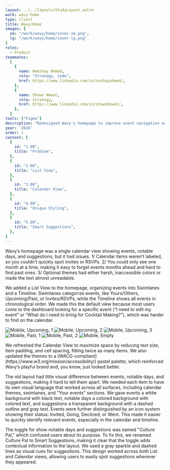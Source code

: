 ```yaml
---
layout: ../../layouts/StudyLayout.astro
work: wavy-home
type: client
title: Wavy/Home
images: {
  sm: "/work/wavy/home/cover-sm.png",
  lg: "/work/wavy/home/cover-lg.png"
}
roles: 
  - Product
teammates:
  [
    {
      name: Neeshay Ahmed,
      role: "Strategy, Code",
      href: https://www.linkedin.com/in/neshayahmed/,
    },
    {
      name: Shawn Hewat,
      role: Strategy,
      href: https://www.linkedin.com/in/shawnhewat/,
    },
  ]
tools: ["Figma"]
description: "Redesigned Wavy's homepage to improve event navigation and accessibility. We added a List View with Swimlanes and a Timeline for easier sorting and event tracking, making it the default view. The Calendar View was updated for better spacing and readability with accessible, pastel themes. Differentiated event types through distinct visual styles and icons for quick identification. Lastly, renamed 'Culture Pal' to 'Smart Suggestions', making it clearer and more intuitive for users."
year: '2024'
order: 1
content: [
  {
    id: "1.00",
    title: "Problem",
  },
  {
    id: "2.00",
    title: "List View",
  },
  {
    id: "3.00",
    title: "Calendar View",
  },
  {
    id: "4.00",
    title: "Unique Styling",
  },
  {
    id: "5.00",
    title: "Smart Suggestions",
  },
]
---
```


<Section id="1.00" title='Problem'>
  <Fragment slot="context">
    Wavy’s homepage was a single calendar view showing events, notable days, and suggestions, but it had issues. 1/ Calendar items weren’t labeled, so you couldn’t quickly spot invites or RSVPs. 2/ You could only see one month at a time, making it easy to forget events months ahead and hard to find past ones. 3/ Optional themes had either harsh, inaccessible colors or made the text almost unreadable.
  </Fragment>
  <Carousel
    slides={[
      {
        id: "1.01",
        src: "/work/wavy/home/note-problem-1.png",
        alt: "Problem notes",
      },
      {
        id: "1.02",
        src: "/work/wavy/home/note-problem-2.png",
        alt: "Problem questions",
      },
    ]}
    span={{ base: 12, md: 8 }}
		isPadded={{ base: false, md: true }}
    hasBorder={false}
  />
</Section>
<Section id="2.00" title='List View'>
  <p slot="context">We added a List View to the homepage, organizing events into Swimlanes and a Timeline. Swimlanes categorize events, like Yours/Others, Upcoming/Past, or Invites/RSVPs, while the Timeline shows all events in chronological order. We made this the default view because most users come to the dashboard looking for a specific event (“I need to edit my event” or “What do I need to bring for Cocktail Making?”), which was harder to find on the calendar.</p>
  <Carousel
    slides={[
      {
        id: "2.01",
        src: "/work/wavy/home/upcoming-1.png",
        alt: "Upcoming, 1",
      },
      {
        id: "2.02",
        src: "/work/wavy/home/upcoming-2.png",
        alt: "Upcoming, 2",
      },
      {
        id: "2.03",
        src: "/work/wavy/home/past.png",
        alt: "Past",
      },
      {
        id: "2.04",
        src: "/work/wavy/home/empty.png",
        alt: "Empty",
      },
      {
        id: "2.05",
        src: "/work/wavy/home/note-layout.png",
        alt: "Layout sketch",
      },
      {
        id: "2.06",
        src: "/work/wavy/home/note-your-events.png",
        alt: "Your events sketch",
      },
    ]}
    span={{ base: 12, md: 8 }}
    orientation="3/2"
    fit="cover"
  />
  <Carousel
    slides={[
      {
        id: "2.07",
        src: "/work/wavy/home/upcoming-mobile-1.png",
        alt: "Mobile, Upcoming, 1",
      },
      {
        id: "2.08",
        src: "/work/wavy/home/upcoming-mobile-2.png",
        alt: "Mobile, Upcoming, 2",
      },
      {
        id: "2.09",
        src: "/work/wavy/home/upcoming-mobile-3.png",
        alt: "Mobile, Upcoming, 3",
      },
      {
        id: "2.10",
        src: "/work/wavy/home/past-mobile-1.png",
        alt: "Mobile, Past, 1",
      },
      {
        id: "2.11",
        src: "/work/wavy/home/past-mobile-2.png",
        alt: "Mobile, Past, 2",
      },
      {
        id: "2.12",
        src: "/work/wavy/home/empty-mobile.png",
        alt: "Mobile, Empty",
      },
    ]}
    classes="sm:hidden"
    orientation="vertical"
    fullBleed={{ base: true, lg: false }}
    isPadded={false}
  />
  <Row classes="hidden sm:grid">
    <Image
      id="2.07"
      src="/work/wavy/home/upcoming-mobile-1.png"
      alt="Mobile, Upcoming, 1"
      span={{ base: 6, md: 4 }}
      orientation="vertical"
      isFullBleed={true}
    />
    <Image
      id="2.08"
      src="/work/wavy/home/upcoming-mobile-2.png"
      alt="Mobile, Upcoming, 2"
      span={{ base: 6, md: 4 }}
      orientation="vertical"
      isFullBleed={true}
    />
    <Image
      id="2.09"
      src="/work/wavy/home/upcoming-mobile-3.png"
      alt="Mobile, Upcoming, 3"
      span={{ base: 6, md: 4 }}
      orientation="vertical"
      isFullBleed={true}
    />
    <Image
      id="2.10"
      src="/work/wavy/home/past-mobile-1.png"
      alt="Mobile, Past, 1"
      span={{ base: 6, md: 4 }}
      orientation="vertical"
      isFullBleed={true}
    />
    <Image
      id="2.11"
      src="/work/wavy/home/past-mobile-2.png"
      alt="Mobile, Past, 2"
      span={{ base: 6, md: 4 }}
      orientation="vertical"
      isFullBleed={true}
    />
    <Image
      id="2.12"
      src="/work/wavy/home/empty-mobile.png"
      alt="Mobile, Empty"
      span={{ base: 6, md: 4 }}
      orientation="vertical"
      isFullBleed={true}
    />
  </Row>
</Section>
<Section id="3.00" title="Calendar View">
  <p slot="context">We refreshed the Calendar View to maximize space by reducing text size, item padding, and cell spacing, fitting twice as many items. We also updated the themes to a [WACG-compliant](https://www.w3.org/mission/accessibility/) pastel palette, which reinforced Wavy’s playful brand and, you know, just looked better.</p>
  <Carousel
    slides={[
      {
        id: "3.01",
        src: "/work/wavy/home/calendar.png",
        alt: "Calendar",
      },
      {
        id: "3.02",
        src: "/work/wavy/home/calendar-cell.png",
        alt: "Calendar, cell",
      },
      {
        id: "3.03",
        src: "/work/wavy/home/note-calendar-1.png",
        alt: "Calendar, sketch, layout",
      },
      {
        id: "3.04",
        src: "/work/wavy/home/note-calendar-2.png",
        alt: "Calendar, sketch, layout",
      },
      {
        id: "3.05",
        src: "/work/wavy/home/note-cell.png",
        alt: "Calendar, sketch, cell",
      },
    ]}
    span={{ base: 12, md: 8 }}
    orientation="3/2"
    fit="cover"
  />
  <Carousel
    slides={[
      {
        id: "3.06",
        src: "/work/wavy/home/calendar-default.png",
        alt: "Calendar, default",
      },
      {
        id: "3.07",
        src: "/work/wavy/home/calendar-red.png",
        alt: "Calendar, red",
      },
      {
        id: "3.08",
        src: "/work/wavy/home/calendar-pink.png",
        alt: "Calendar, pink",
      },
      {
        id: "3.09",
        src: "/work/wavy/home/calendar-orange.png",
        alt: "Calendar, orange",
      },
      {
        id: "3.10",
        src: "/work/wavy/home/calendar-yellow.png",
        alt: "Calendar, yellow",
      },
      {
        id: "3.11",
        src: "/work/wavy/home/calendar-green.png",
        alt: "Calendar, green",
      },
      {
        id: "3.12",
        src: "/work/wavy/home/calendar-blue.png",
        alt: "Calendar, blue",
      },
      {
        id: "3.13",
        src: "/work/wavy/home/calendar-purple.png",
        alt: "Calendar, purple",
      },
    ]}
    span={{ base: 12, md: 8 }}
    orientation="3/2"
    fit="cover"
  />
</Section>
<Section id="4.00" title="Unique Styling">
  <p slot="context">The old layout had little visual difference between events, notable days, and suggestions, making it hard to tell them apart. We needed each item to have its own visual language that worked across all surfaces, including calendar themes, swimlanes, and "Your events" sections. We gave events a white background with black text, notable days a colored background with colored text, and suggestions a transparent background with a dashed outline and gray text. Events were further distinguished by an icon system showing their status: Invited, Going, Declined, or Went. This made it easier to quickly identify relevant events, especially in the calendar and timeline.</p>
  <Carousel
    slides={[
      {
        id: "4.01",
        src: "/work/wavy/home/differenciated-styles.png",
        alt: "Item components",
      },
      {
        id: "4.02",
        src: "/work/wavy/home/note-styles.png",
        alt: "Item components Sketch",
      },
    ]}
    span={{ base: 12, md: 10, lg: 8 }}
		isPadded={{ base: false, md: true }} 
		hasBorder={{ base: true, md: false }}
  />
   <Carousel
    slides={[
      {
        id: "4.03",
        src: "/work/wavy/home/event-statuses.png",
        alt: "Event status",
      },
      {
        id: "4.04",
        src: "/work/wavy/home/note-event-statuses.png",
        alt: "Event status sketch",
      },
    ]}
    span={{ base: 12, md: 10, lg: 8 }}
		isPadded={{ base: false, md: true }} 
		hasBorder={{ base: true, md: false }}
  />
</Section>
<Section id="5.00" title="Smart Suggestions">
  <p slot="context">The toggle for show notable days and suggestions was named "Culture Pal," which confused users about its purpose. To fix this, we renamed Culture Pal to Smart Suggestions, making it clear that the toggle adds contextual information to the layout. We used a gray sparkle and dashed lines as visual cues for suggestions. This design worked across both List and Calendar views, allowing users to easily spot suggestions wherever they appeared.</p>
  <Carousel
    slides={[
      {
        id: "5.01",
        src: "/work/wavy/home/smart-suggestions-toggle.png",
        alt: "Suggestion toggle",
      },
      {
        id: "5.02",
        src: "/work/wavy/home/smart-suggestions-components.png",
        alt: "Suggestion components",
      },
      {
        id: "5.03",
        src: "/work/wavy/home/note-smart-suggestions-1.png",
        alt: "Suggestion sketch",
      },
      {
        id: "5.04",
        src: "/work/wavy/home/note-smart-suggestions-2.png",
        alt: "Suggestion sketch",
      },
    ]}
    span={{ base: 12, md: 10, lg: 8 }}
		isPadded={{ base: false, md: true }} 
		hasBorder={{ base: true, md: false }}
  />
</Section>
